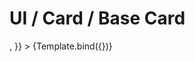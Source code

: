 

<Meta title="UI/Card" component={Card} decorators={decorators} />

# UI / Card / Base Card


<Canvas withToolbar>
  <Story
    name="Card"
    args={{
      title: 'Title',
      label: 'Label',
      className: `${className} p-5`,
      children: <IconSofa className="fill-red" />,
    }}
  >
    {Template.bind({})}
  </Story>
</Canvas>

<ArgsTable story="Card" />
